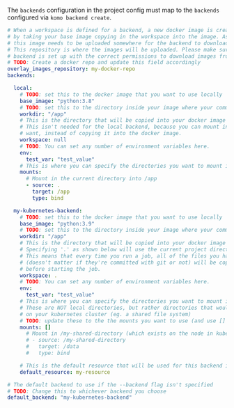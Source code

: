 <Note>The `backends` configuration in the project config must map to the `backends` configured via `komo backend create`.</Note>

```yaml
# When a workspace is defined for a backend, a new docker image is created
# by taking your base image copying in the workspace into the image. As a result,
# this image needs to be uploaded somewhere for the backend to download it from.
# This repository is where the images will be uploaded. Please make sure that your
# backend is set up with the correct permissions to download images from this repository.
# TODO: Create a docker repo and update this field accordingly
overlay_images_repository: my-docker-repo
backends:

  local:
    # TODO: set this to the docker image that you want to use locally
    base_image: "python:3.8"
    # TODO: set this to the directory inside your image where your command will run
    workdir: "/app"
    # This is the directory that will be copied into your docker image before running it.
    # This isn't needed for the local backend, because you can mount in any directory you
    # want, instead of copying it into the docker image.
    workspace: null
    # TODO: You can set any number of environment variables here.
    env:
      test_var: "test_value"
    # This is where you can specify the directories you want to mount into your container.
    mounts:
      # Mount in the current directory into /app
      - source: .
        target: /app
        type: bind

  my-kubernetes-backend:
    # TODO: set this to the docker image that you want to use locally
    base_image: "python:3.9"
    # TODO: set this to the directory inside your image where your command will run
    workdir: "/app"
    # This is the directory that will be copied into your docker image before running it.
    # Specifying '.' as shown below will use the current project directory.
    # This means that every time you run a job, all of the files you have in your project directory
    # (doesn't matter if they're committed with git or not) will be copied into your docker image
    # before starting the job.
    workspace: .
    # TODO: You can set any number of environment variables here.
    env:
      test_var: "test_value"
    # This is where you can specify the directories you want to mount into your container.
    # These are NOT local directories, but rather directories that would exist in the node
    # on your kubernetes cluster (eg. a shared file system)
    # TODO: update these to the the mounts you want to use (and use [] for no mounts)
    mounts: []
      # Mount in /my-shared-directory (which exists on the node in kubernetes) into /data inside the container
      # - source: /my-shared-directory
      #   target: /data
      #   type: bind

    # This is the default resource that will be used for this backend if no resource is specified
    default_resource: my-resource

# The default backend to use if the --backend flag isn't specified
# TODO: Change this to whichever backend you choose
default_backend: "my-kubernetes-backend"
```
